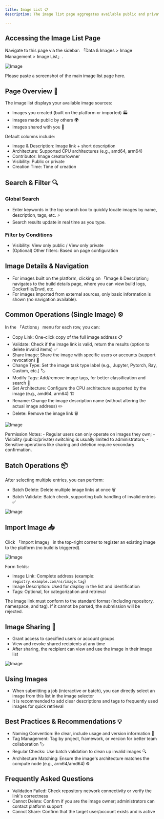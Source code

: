 ```yaml
---
title: Image List 📋
description: The image list page aggregates available public and private images, supporting search and filtering, sharing, tag and architecture management, batch operations, and import features.

---
```


## Accessing the Image List Page

Navigate to this page via the sidebar: 「Data & Images > Image Management > Image List」.

![Image](./img/imagelist-homepage.png)

Please paste a screenshot of the main image list page here.

## Page Overview 🎯

The image list displays your available image sources:
- Images you created (built on the platform or imported) 🏭
- Images made public by others 🌍
- Images shared with you 🤝

Default columns include:
- Image & Description: Image link + short description
- Architecture: Supported CPU architectures (e.g., amd64, arm64)
- Contributor: Image creator/owner
- Visibility: Public or private
- Creation Time: Time of creation

## Search & Filter 🔍

### Global Search
- Enter keywords in the top search box to quickly locate images by name, description, tags, etc. ⚡
- Search results update in real time as you type.

### Filter by Conditions
- Visibility: View only public / View only private
- (Optional) Other filters: Based on page configuration

## Image Details & Navigation

- For images built on the platform, clicking on 「Image & Description」 navigates to the build details page, where you can view build logs, Dockerfile/Envd, etc.
- For images imported from external sources, only basic information is shown (no navigation available).

## Common Operations (Single Image) ⚙️

In the 「Actions」 menu for each row, you can:

- Copy Link: One-click copy of the full image address 📋
- Validate: Check if the image link is valid, return the results (option to delete invalid items) ✅
- Share Image: Share the image with specific users or accounts (support revocation) 🤝
- Change Type: Set the image task type label (e.g., Jupyter, Pytorch, Ray, Custom, etc.) 🏷️
- Modify Tags: Add/remove image tags, for better classification and search 🔖
- Set Architecture: Configure the CPU architecture supported by the image (e.g., amd64, arm64) 🏗️
- Rename: Change the image description name (without altering the actual image address) ✏️
- Delete: Remove the image link 🗑️

![Image](./img/imagelist-actions.png)

<Callout type="info">
Permission Notes:
- Regular users can only operate on images they own;
- Visibility (public/private) switching is usually limited to administrators;
- Sensitive operations like sharing and deletion require secondary confirmation.
</Callout>

## Batch Operations 📦

After selecting multiple entries, you can perform:

- Batch Delete: Delete multiple image links at once 🗑️
- Batch Validate: Batch check, supporting bulk handling of invalid entries ✅

![Image](./img/imagelist-batch.png)

## Import Image 📥

Click 「Import Image」 in the top-right corner to register an existing image to the platform (no build is triggered).

![Image](./img/imagelist-import.png)

Form fields:
- Image Link: Complete address (example: `registry.example.com/ns/image:tag`)
- Image Description: Used for display in the list and identification
- Tags: Optional, for categorization and retrieval

<Callout type="warning">
The image link must conform to the standard format (including repository, namespace, and tag). If it cannot be parsed, the submission will be rejected.
</Callout>

## Image Sharing 🤝

- Grant access to specified users or account groups
- View and revoke shared recipients at any time
- After sharing, the recipient can view and use the image in their image list

![Image](./img/imagelist-sharing.png)

## Using Images

- When submitting a job (interactive or batch), you can directly select an image from this list in the image selector
- It is recommended to add clear descriptions and tags to frequently used images for quick retrieval

## Best Practices & Recommendations 💡

- Naming Convention: Be clear, include usage and version information 📝
- Tag Management: Tag by project, framework, or version for better team collaboration 🏷️
- Regular Checks: Use batch validation to clean up invalid images 🔍
- Architecture Matching: Ensure the image's architecture matches the compute node (e.g., arm64/amd64) ⚙️

## Frequently Asked Questions

- Validation Failed: Check repository network connectivity or verify the link's correctness
- Cannot Delete: Confirm if you are the image owner; administrators can contact platform support
- Cannot Share: Confirm that the target user/account exists and is active